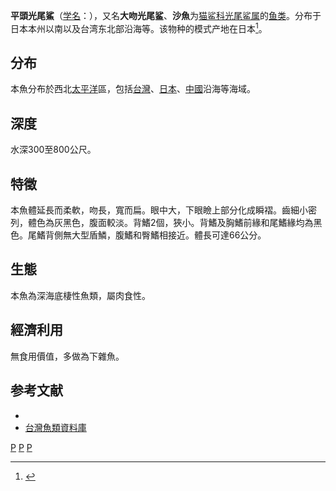 {{Speciesbox 
| taxon = Apristurus macrorhynchus
| status = DD
| status_system = IUCN3.1
| status_ref = <ref name=IUCN>Huveneers, C. & Duffy, C. 2004. Apristurus macrorhynchus. The IUCN Red List of Threatened Species 2004: e.T44218A10873586. https://dx.doi.org/10.2305/IUCN.UK.2004.RLTS.T44218A10873586.en. Downloaded on 14 September 2017.</ref>
| image = Apristurus macrorhynchus (Flathead catshark).gif
| authority = [[Tanaka|Tanaka]], 1909
| synonyms = *''Scyliorhinus macrorhynchu''<br /><small>Tanaka, 1909</small>''
| range_map = Apristurus macrorhynchus distmap.png
}}
'''平頭光尾鯊'''（[[学名|学名]]：{{lang|la|''Apristurus macrorhynchus''}}），又名'''大吻光尾鲨'''、'''沙魚'''为[[猫鲨科|猫鲨科]][[光尾鲨属|光尾鲨属]]的[[鱼类|鱼类]]。分布于日本本州以南以及台湾东北部沿海等。该物种的模式产地在日本<ref name='id5114'>{{cite web| url =http://www.bioinfo.cn/db05/BjdwSpecies.php?action=view&id=5114| title =大吻光尾鲨| work =中国动物物种编目数据库| publisher =中国科学院微生物研究所| author =中国科学院动物研究所| accessdate =2009-04-11| deadurl =yes| archiveurl =https://web.archive.org/web/20160305060143/http://www.bioinfo.cn/db05/BjdwSpecies.php?action=view&id=5114| archivedate =2016-03-05}}</ref>。

==分布==
本魚分布於西北[[太平洋|太平洋]]區，包括[[台灣|台灣]]、[[日本|日本]]、[[中國|中國]]沿海等海域。

==深度==
水深300至800公尺。

==特徵==
本魚體延長而柔軟，吻長，寬而扁。眼中大，下眼瞼上部分化成瞬褶。齒細小密列，體色為灰黑色，腹面較淡。背鰭2個，狹小。背鰭及胸鰭前緣和尾鰭緣均為黑色。尾鰭背側無大型盾鱗，腹鰭和臀鰭相接近。體長可達66公分。

==生態==
本魚為深海底棲性魚類，屬肉食性。

==經濟利用==
無食用價值，多做為下雜魚。

==参考文献==
{{Reflist}}
*{{FishBase_species|genus=Apristurus|species=macrorhynchu|year=2011|month=12}}
*[http://fishdb.sinica.edu.tw/ 台灣魚類資料庫] {{Wayback|url=http://fishdb.sinica.edu.tw/ |date=20160304193340 }}

{{Taxonbar|from=Q576911}}

[[Category:IUCN红色名录数据缺乏物种|P]]
[[Category:光尾鯊属|P]]
[[Category:1909年描述的鱼类|P]]
